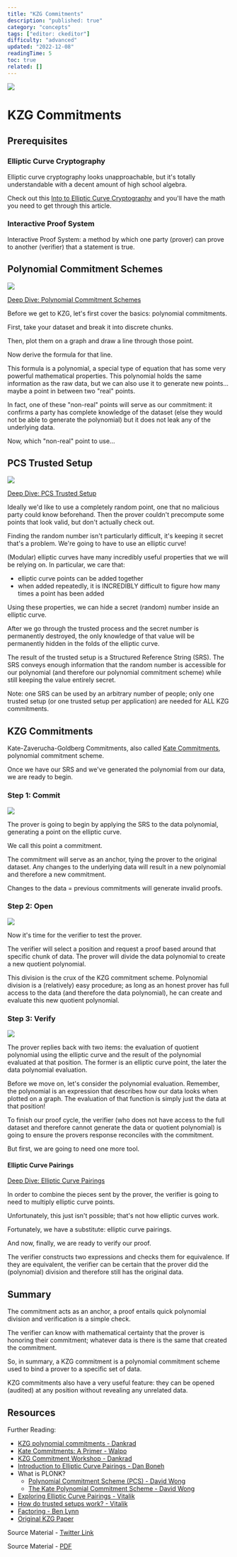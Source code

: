```yaml
---
title: "KZG Commitments"
description: "published: true"
category: "concepts"
tags: ["editor: ckeditor"]
difficulty: "advanced"
updated: "2022-12-08"
readingTime: 5
toc: true
related: []
---
```


![](/images/kzg-commitment-summary-1.jpeg)

# KZG Commitments

## Prerequisites

### Elliptic Curve Cryptography

Elliptic curve cryptography looks unapproachable, but it's totally understandable with a decent amount of high school algebra. 

Check out this [Into to Elliptic Curve Cryptography](https://inevitableeth.com/home/concepts/elliptic-curve-cryptography) and you'll have the math you need to get through this article.

### Interactive Proof System

Interactive Proof System: a method by which one party (prover) can prove to another (verifier) that a statement is true. 

## Polynomial Commitment Schemes

![](/images/polynomial-commitments-1.jpeg)

[Deep Dive: Polynomial Commitment Schemes](/concepts/polynomial-commitment)

Before we get to KZG, let's first cover the basics: polynomial commitments. 

First, take your dataset and break it into discrete chunks. 

Then, plot them on a graph and draw a line through those point. 

Now derive the formula for that line.

This formula is a polynomial, a special type of equation that has some very powerful mathematical properties. This polynomial holds the same information as the raw data, but we can also use it to generate new points... maybe a point in between two "real" points.

In fact, one of these "non-real" points will serve as our commitment: it confirms a party has complete knowledge of the dataset (else they would not be able to generate the polynomial) but it does not leak any of the underlying data. 

Now, which "non-real" point to use...

## PCS Trusted Setup

![](/images/pcs-trusted-setup-1.jpeg)

[Deep Dive: PCS Trusted Setup](/concepts/pcs-trusted-setup)

Ideally we'd like to use a completely random point, one that no malicious party could know beforehand. Then the prover couldn't precompute some points that look valid, but don't actually check out. 

Finding the random number isn't particularly difficult, it's keeping it secret that's a problem. We're going to have to use an elliptic curve!

(Modular) elliptic curves have many incredibly useful properties that we will be relying on. In particular, we care that: 

*   elliptic curve points can be added together 
*   when added repeatedly, it is INCREDIBLY difficult to figure how many times a point has been added

Using these properties, we can hide a secret (random) number inside an elliptic curve. 

After we go through the trusted process and the secret number is permanently destroyed, the only knowledge of that value will be permanently hidden in the folds of the elliptic curve.

The result of the trusted setup is a Structured Reference String (SRS). The SRS conveys enough information that the random number is accessible for our polynomial (and therefore our polynomial commitment scheme) while still keeping the value entirely secret.

Note: one SRS can be used by an arbitrary number of people; only one trusted setup (or one trusted setup per application) are needed for ALL KZG commitments.

## KZG Commitments

Kate-Zaverucha-Goldberg Commitments, also called [Kate Commitments](https://www.cs.purdue.edu/homes/akate/howtopronounce.html), polynomial commitment scheme. 

Once we have our SRS and we've generated the polynomial from our data, we are ready to begin. 

### Step 1: Commit

![](/images/kzg-commitment-summary-2.png)

The prover is going to begin by applying the SRS to the data polynomial, generating a point on the elliptic curve. 

We call this point a commitment.

The commitment will serve as an anchor, tying the prover to the original dataset. Any changes to the underlying data will result in a new polynomial and therefore a new commitment. 

Changes to the data = previous commitments will generate invalid proofs.

### Step 2: Open

![](/images/kzg-commitment-summary-3.jpeg)

Now it's time for the verifier to test the prover. 

The verifier will select a position and request a proof based around that specific chunk of data. The prover will divide the data polynomial to create a new quotient polynomial.

This division is the crux of the KZG commitment scheme. Polynomial division is a (relatively) easy procedure; as long as an honest prover has full access to the data (and therefore the data polynomial), he can create and evaluate this new quotient polynomial.

### Step 3: Verify

![](/images/kzg-commitment-summary-4.jpeg)

The prover replies back with two items: the evaluation of quotient polynomial using the elliptic curve and the result of the polynomial evaluated at that position. The former is an elliptic curve point, the later the data polynomial evaluation.

Before we move on, let's consider the polynomial evaluation. Remember, the polynomial is an expression that describes how our data looks when plotted on a graph. The evaluation of that function is simply just the data at that position!

To finish our proof cycle, the verifier (who does not have access to the full dataset and therefore cannot generate the data or quotient polynomial) is going to ensure the provers response reconciles with the commitment. 

But first, we are going to need one more tool.

#### Elliptic Curve Pairings

[Deep Dive: Elliptic Curve Pairings](/concepts/elliptic-curve-pairings)

In order to combine the pieces sent by the prover, the verifier is going to need to multiply elliptic curve points. 

Unfortunately, this just isn't possible; that's not how elliptic curves work. 

Fortunately, we have a substitute: elliptic curve pairings.

And now, finally, we are ready to verify our proof. 

The verifier constructs two expressions and checks them for equivalence. If they are equivalent, the verifier can be certain that the prover did the (polynomial) division and therefore still has the original data.

## Summary

The commitment acts as an anchor, a proof entails quick polynomial division and verification is a simple check. 

The verifier can know with mathematical certainty that the prover is honoring their commitment; whatever data is there is the same that created the commitment.

So, in summary, a KZG commitment is a polynomial commitment scheme used to bind a prover to a specific set of data. 

KZG commitments also have a very useful feature: they can be opened (audited) at any position without revealing any unrelated data.

## Resources

Further Reading:

*   [KZG polynomial commitments - Dankrad](https://dankradfeist.de/ethereum/2020/06/16/kate-polynomial-commitments.html)
*   [Kate Commitments: A Primer - Walpo](https://hackmd.io/@tompocock/Hk2A7BD6U)
*   [KZG Commitment Workshop - Dankrad](https://hackmd.io/@hww/workshop_feb_2021#2110-2240-Part-1-The-Sharding-Design-and-the-Cryptographic-Primitives)
*   [Introduction to Elliptic Curve Pairings - Dan Boneh](https://www.youtube.com/watch?v=8WDOpzxpnTE)
*   What is PLONK?
    *   [Polynomial Commitment Scheme (PCS) - David Wong](https://www.youtube.com/watch?v=W1E2CI_u6d0)
    *   [The Kate Polynomial Commitment Scheme - David Wong](https://www.youtube.com/watch?v=iwOovhLU8U4)
*   [Exploring Elliptic Curve Pairings - Vitalik](https://vitalik.ca/general/2017/01/14/exploring_ecp.html)
*   [How do trusted setups work? - Vitalik](https://vitalik.ca/general/2022/03/14/trustedsetup.html)
*   [Factoring - Ben Lynn](https://crypto.stanford.edu/pbc/notes/crypto/factoring.html)
*   [Original KZG Paper](https://www.iacr.org/archive/asiacrypt2010/6477178/6477178.pdf)

Source Material - [Twitter Link](https://twitter.com/logarithmicrex/status/1583705993300492288)

Source Material - [PDF](/twitter-pdf-2022-10-22_kzg_commitment.pdf)
